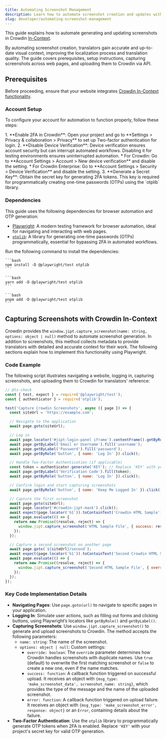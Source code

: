 ```yaml
---
title: Automating Screenshot Management
description: Learn how to automate screenshot creation and updates with Crowdin In-Context and Playwright
slug: developer/automating-screenshot-management
---
```



This guide explains how to automate generating and updating screenshots in Crowdin [In-Context](/developer/in-context-localization/).

By automating screenshot creation, translators gain accurate and up-to-date visual context, improving the localization process and translation quality. The guide covers prerequisites, setup instructions, capturing screenshots across web pages, and uploading them to Crowdin via API.

## Prerequisites

Before proceeding, ensure that your website integrates [Crowdin In-Context functionality](/developer/in-context-localization/#integration).

### Account Setup

To configure your account for automation to function properly, follow these steps:

<Steps>
  1. **Enable 2FA in Crowdin**: Open your project and go to **Settings > Privacy & collaboration > Privacy** to set up Two-factor authentication for login.
  2. **Disable Device Verification**: Device verification ensures account security but can interrupt automated workflows. Disabling it for testing environments ensures uninterrupted automation.
      * For Crowdin: Go to **Account Settings > Account > New device verification** and disable the setting.
      * For Crowdin Enterprise: Go to **Account Settings > Security > Device Verification** and disable the setting.
  3. **Generate a Secret Key**: Obtain the secret key for generating 2FA tokens. This key is required for programmatically creating one-time passwords (OTPs) using the `otplib` library.
</Steps>

### Dependencies

This guide uses the following dependencies for browser automation and OTP generation:

- [Playwright](https://playwright.dev/): A modern testing framework for browser automation, ideal for navigating and interacting with web pages.
- [`otplib`](https://www.npmjs.com/package/otplib): A library for generating one-time passwords (OTPs) programmatically, essential for bypassing 2FA in automated workflows.

Run the following command to install the dependencies:

<Tabs syncKey="pkg">
  <TabItem label="npm">

    ```bash
    npm install -D @playwright/test otplib
    ```

  </TabItem>
  <TabItem label="Yarn">

    ```bash
    yarn add -D @playwright/test otplib
    ```

  </TabItem>
  <TabItem label="pnpm">

    ```bash
    pnpm add -D @playwright/test otplib
    ```

  </TabItem>
</Tabs>

## Capturing Screenshots with Crowdin In-Context

Crowdin provides the `window.jipt.capture_screenshot(name: string, options: object | null)` method to automate screenshot generation. In addition to screenshots, this method collects metadata to provide translators with detailed and accurate context for their work. The following sections explain how to implement this functionality using Playwright.

### Code Example

The following script illustrates navigating a website, logging in, capturing screenshots, and uploading them to Crowdin for translators' reference:

```js
// @ts-check
const { test, expect } = require('@playwright/test');
const { authenticator } = require('otplib');

test('Capture Crowdin Screenshots', async ({ page }) => {
  const siteUrl = 'https://example.com';

  // Navigate to the application
  await page.goto(siteUrl);

  // Log in
  await page.locator('#jipt-login-panel iframe').contentFrame().getByRole('button', { name: 'Log In' }).click();
  await page.getByLabel('Email or Username').fill('username');
  await page.getByLabel('Password').fill('password');
  await page.getByRole('button', { name: 'Log In' }).click();

  // Handle Two-Factor Authentication (if applicable)
  const token = authenticator.generate('KEY'); // Replace 'KEY' with your 2FA secret
  await page.getByLabel('Verification Code').fill(token);
  await page.getByRole('button', { name: 'Log In' }).click();

  // Confirm login and start capturing screenshots
  await page.getByRole('button', { name: 'Keep Me Logged In' }).click();

  // Capture the first screenshot
  await page.goto(siteUrl);
  await page.locator('#crowdin-jipt-mask').click();
  await expect(page.locator('h1')).toContainText('Crowdin HTML Sample');
  await page.evaluate(() => {
    return new Promise((resolve, reject) => {
      window.jipt.capture_screenshot('HTML Sample File', { success: resolve, error: reject });
    });
  });

  // Capture a second screenshot on another page
  await page.goto(`${siteUrl}/second`);
  await expect(page.locator('h1')).toContainText('Second Crowdin HTML Sample');
  await page.evaluate(() => {
    return new Promise((resolve, reject) => {
      window.jipt.capture_screenshot('Second HTML Sample File', { override: false, success: resolve, error: reject });
    });
  });
});
```

### Key Code Implementation Details

* **Navigating Pages**: Use `page.goto(url)` to navigate to specific pages in your application.
* **Logging In**: Simulate user actions, such as filling out forms and clicking buttons, using Playwright’s locators like `getByRole()` and `getByLabel()`.
* **Capturing Screenshots**: Use `window.jipt.capture_screenshot()` to generate and upload screenshots to Crowdin. The method accepts the following parameters:
   * `name: string`: The name of the screenshot.
   * `options: object | null`: Custom settings:
     * `override: boolean`: The `override` parameter determines how Crowdin handles screenshots with duplicate names. Use `true` (default) to overwrite the first matching screenshot or `false` to create a new one, even if the name matches.
     * `success: function`: A callback function triggered on successful upload. It receives an object with `{msg_type: 'make_screenshot_data', screenshot_name: string}`, which provides the type of the message and the name of the uploaded screenshot.
     * `error: function`: A callback function triggered on upload failure. It receives an object with `{msg_type: 'make_screenshot_error', response: object}` or an `Error`, containing details about the failure.
* **Two-Factor Authentication**: Use the `otplib` library to programmatically generate OTP tokens when 2FA is enabled. Replace `'KEY'` with your project's secret key for valid OTP generation.
